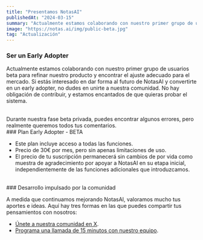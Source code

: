 ```yaml
---
title: "Presentamos NotasAI"
publishedAt: "2024-03-15"
summary: "Actualmente estamos colaborando con nuestro primer grupo de usuarios beta para refinar nuestro producto y encontrar el ajuste adecuado para el mercado. Si estás interesado en dar forma al futuro de NotasAI y convertirte en un early adopter, no dudes en unirte a nuestra comunidad. No hay obligación de contribuir, y estamos encantados de que quieras probar el sistema."
image: "https://notas.ai/img/public-beta.jpg"
tag: "Actualización"
---
```


### Ser un Early Adopter

Actualmente estamos colaborando con nuestro primer grupo de usuarios beta para refinar nuestro producto y encontrar el ajuste adecuado para el mercado. Si estás interesado en dar forma al futuro de NotasAI y convertirte en un early adopter, no dudes en unirte a nuestra comunidad. No hay obligación de contribuir, y estamos encantados de que quieras probar el sistema.

<br />
Durante nuestra fase beta privada, puedes encontrar algunos errores, pero realmente queremos
todos tus comentarios.

<br />
### Plan Early Adopter - BETA

- Este plan incluye acceso a todas las funciones.
- Precio de 30€ por mes, pero sin apenas limitaciones de uso.
- El precio de tu suscripción permanecerá sin cambios de por vida como muestra de agradecimiento por apoyar a NotasAI en su etapa inicial, independientemente de las funciones adicionales que introduzcamos.

<br />
### Desarrollo impulsado por la comunidad

A medida que continuamos mejorando NotasAI, valoramos mucho tus aportes e ideas. Aquí hay tres formas en las que puedes compartir tus pensamientos con nosotros:

- [Únete a nuestra comunidad en X](https://x.com/notas_ia).
- [Programa una llamada de 15 minutos con nuestro equipo](/talk).